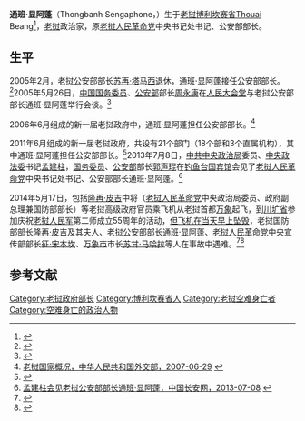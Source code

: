 '''通班·显阿蓬'''（Thongbanh Sengaphone，{{bd|1953年|5月2日|2014年|5月17日|catIdx=Sengaphone}}）生于[[老挝|老挝]][[博利坎赛省|博利坎赛省]]Thouai Beang<ref name=Birth>{{Cite web |url=http://www.wikileaks.org/plusd/cables/06VIENTIANE306_a.html |title=Cable: 06VIENTIANE306 |access-date=2014-05-18 |archive-date=2021-05-19 |archive-url=https://web.archive.org/web/20210519145532/https://www.wikileaks.org/plusd/cables/06VIENTIANE306_a.html |dead-url=no }}</ref>，[[老挝|老挝]]政治家，原[[老挝人民革命党|老挝人民革命党]]中央书记处书记、公安部部长。

==生平==
2005年2月，老挝公安部部长[[苏再·塔马西|苏再·塔马西]]退休，通班·显阿蓬接任公安部部长。<ref>{{Cite web |url=http://www.voanews.com/lao/archive/2005-02/a-2005-02-17-1-1.cfm?CFID=214802&CFTOKEN=77859353 |title=Voice of America news article on the resignation |access-date=2014-05-18 |archive-date=2006-10-22 |archive-url=https://web.archive.org/web/20061022120916/http://www.voanews.com/lao/archive/2005-02/a-2005-02-17-1-1.cfm |dead-url=no }}</ref>2005年5月26日，[[中华人民共和国|中国]][[国务委员|国务委员]]、[[中华人民共和国公安部|公安部]]部长[[周永康|周永康]]在[[人民大会堂|人民大会堂]]与老挝公安部部长通班·显阿蓬举行会谈。<ref>{{Cite web |url=http://news.163.com/05/0526/22/1KNB22LN0001124L.html |title=周永康与老挝公安部长通班·显阿蓬举行会谈，网易，2005-05-26 |access-date=2014-05-18 |archive-url=https://web.archive.org/web/20140518063101/http://news.163.com/05/0526/22/1KNB22LN0001124L.html |archive-date=2014-05-18 |dead-url=yes }}</ref>

2006年6月组成的新一届老挝政府中，通班·显阿蓬担任公安部部长。<ref>[http://wcm.fmprc.gov.cn/pub/chn/gxh/cgb/gj/yz/1206_17/1206x0/t9369.htm 老挝国家概况，中华人民共和国外交部，2007-06-29] {{webarchive|url=https://web.archive.org/web/20140517154435/http://wcm.fmprc.gov.cn/pub/chn/gxh/cgb/gj/yz/1206_17/1206x0/t9369.htm |date=2014-05-17 }}</ref>

2011年6月组成的新一届老挝政府，共设有21个部门（18个部和3个直属机构），其中通班·显阿蓬担任公安部部长。<ref>{{Cite web |url=http://www.fmprc.gov.cn/mfa_chn/gjhdq_603914/gj_603916/yz_603918/1206_604354/ |title=老挝国家概况，中华人民共和国外交部，2013-06 |access-date=2014-05-18 |archive-date=2015-09-24 |archive-url=https://web.archive.org/web/20150924044650/http://www.fmprc.gov.cn/mfa_chn/gjhdq_603914/gj_603916/yz_603918/1206_604354/ |dead-url=no }}</ref>2013年7月8日，[[中共中央政治局|中共中央政治局]]委员、[[中央政法委|中央政法委]]书记[[孟建柱|孟建柱]]，[[国务委员|国务委员]]、[[中华人民共和国公安部|公安部]]部长[[郭声琨|郭声琨]]在[[钓鱼台国宾馆|钓鱼台国宾馆]]会见了[[老挝人民革命党|老挝人民革命党]]中央书记处书记、公安部部长通班·显阿蓬。<ref>[http://www.chinapeace.org.cn/2013-07/08/content_8214121.htm 孟建柱会见老挝公安部部长通班·显阿蓬，中国长安网，2013-07-08] {{webarchive|url=https://web.archive.org/web/20140518090931/http://www.chinapeace.org.cn/2013-07/08/content_8214121.htm |date=2014-05-18 }}</ref>

2014年5月17日，包括[[隆再·皮吉|隆再·皮吉]]中将（[[老挝人民革命党|老挝人民革命党]]中央政治局委员、政府副总理兼国防部部长）等老挝高级政府官员乘飞机从老挝首都[[万象|万象]]起飞，到[[川圹省|川圹省]]参加庆祝[[老挝人民军|老挝人民军]]第二师成立55周年的活动，[[老挝安-74军用飞机空难|但飞机在当天早上坠毁]]，老挝国防部部长[[隆再·皮吉|隆再·皮吉]]及其夫人、老挝公安部部长通班·显阿蓬、[[老挝人民革命党|老挝人民革命党]]中央宣传部部长[[征·宋本坎|征·宋本坎]]、[[万象市|万象市]]市长[[苏甘·马哈拉|苏甘·马哈拉]]等人在事故中遇难。<ref>{{Cite web |url=http://news.ifeng.com/a/20140517/40342371_0.shtml |title=老挝一架军机坠毁 国防部长和万象省长等3人遇难，凤凰网，2014-05-17 |access-date=2014-05-18 |archive-date=2019-08-16 |archive-url=https://web.archive.org/web/20190816151039/http://news.ifeng.com/a/20140517/40342371_0.shtml |dead-url=no }}</ref><ref>{{Cite web |url=http://news.163.com/14/0517/16/9SFAL2FC00014JB5.html |title=老挝失事军机罹难人员确认 幸存者抢救无效身亡，网易，2014-05-17 |access-date=2014-05-18 |archive-url=https://web.archive.org/web/20140517180816/http://news.163.com/14/0517/16/9SFAL2FC00014JB5.html |archive-date=2014-05-17 |dead-url=yes }}</ref>

==参考文献==
{{Reflist|2}}

[[Category:老挝政府部长|Category:老挝政府部长]]
[[Category:博利坎赛省人|Category:博利坎赛省人]]
[[Category:老挝空难身亡者|Category:老挝空难身亡者]]
[[Category:空难身亡的政治人物|Category:空难身亡的政治人物]]